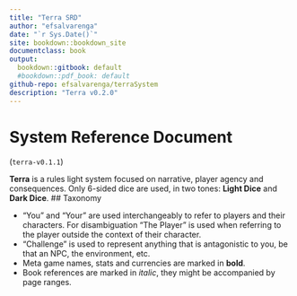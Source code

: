 ```yaml
---
title: "Terra SRD"
author: "efsalvarenga"
date: "`r Sys.Date()`"
site: bookdown::bookdown_site
documentclass: book
output:
  bookdown::gitbook: default
  #bookdown::pdf_book: default
github-repo: efsalvarenga/terraSystem
description: "Terra v0.2.0"
---
```


# System Reference Document {-}

(`terra-v0.1.1`)

**Terra** is a rules light system focused on narrative, player agency and consequences. Only 6-sided dice are used, in two tones: **Light Dice** and **Dark Dice**.
## Taxonomy

- "You" and "Your" are used interchangeably to refer to players and their characters. For disambiguation "The Player" is used when referring to the player outside the context of their character.
- "Challenge" is used to represent anything that is antagonistic to you, be that an NPC, the environment, etc.
- Meta game names, stats and currencies are marked in **bold**.
- Book references are marked in *italic*, they might be accompanied by page ranges.


<!-- If you need PDF output, uncomment bookdown::pdf_book above in YAML. You will need a LaTeX installation, e.g., https://yihui.name/tinytex/ -->